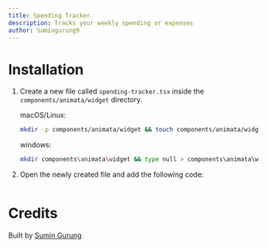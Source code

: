 ```yaml
---
title: Spending Tracker
description: Tracks your weekly spending or expenses
author: Sumingurung9
---
```


<ComponentPreview name="widget-spending-tracker--docs" />

# Installation

1. Create a new file called `spending-tracker.tsx` inside the `components/animata/widget` directory.

   macOS/Linux:

   ```bash
   mkdir -p components/animata/widget && touch components/animata/widget/spending-tracker.tsx
   ```

   windows:

   ```bash
   mkdir components\animata\widget && type null > components\animata\widget\spending-tracker.tsx
   ```

2. Open the newly created file and add the following code:

   ```jsx file=<rootDir>/animata/widget/spending-tracker.tsx

   ```

# Credits

Built by [Sumin Gurung](https://github.com/GrgSumin)
